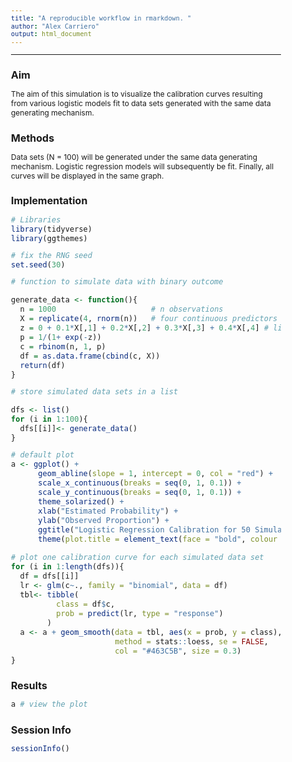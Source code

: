 ```yaml
---
title: "A reproducible workflow in rmarkdown. "
author: "Alex Carriero"
output: html_document
---
```

<style type="text/css">

body{ /* Normal  */
      font-size: 12px;
  }
td {  /* Table  */
  font-size: 12px;
}
h1.title {
  font-size: 20px;
  color: DarkBlue;
}
h1 { /* Header 1 */
  font-size: 18px;
}
h2 { /* Header 2 */
    font-size: 16px;
}
h3 { /* Header 3 */
  font-size: 14px;
}
code.r{ /* Code block */
    font-size: 12px;
}
pre { /* Code block - determines code spacing between lines */
    font-size: 12px;
}
</style>
---
## Aim 

The aim of this simulation is to visualize the calibration curves resulting from various logistic models fit to data sets generated with the same data generating mechanism. 

## Methods 

Data sets (N = 100) will be generated under the same data generating mechanism. Logistic regression models will subsequently be fit.  Finally, all curves will be displayed in the same graph. 

## Implementation

```r
# Libraries
library(tidyverse)
library(ggthemes)
```

```r
# fix the RNG seed
set.seed(30)
```

```r
# function to simulate data with binary outcome 

generate_data <- function(){
  n = 1000                     # n observations
  X = replicate(4, rnorm(n))   # four continuous predictors
  z = 0 + 0.1*X[,1] + 0.2*X[,2] + 0.3*X[,3] + 0.4*X[,4] # linear predictor
  p = 1/(1+ exp(-z))
  c = rbinom(n, 1, p)
  df = as.data.frame(cbind(c, X))
  return(df)
}
```

```r
# store simulated data sets in a list 

dfs <- list()
for (i in 1:100){
  dfs[[i]]<- generate_data()
}
```

```r
# default plot 
a <- ggplot() +
      geom_abline(slope = 1, intercept = 0, col = "red") +
      scale_x_continuous(breaks = seq(0, 1, 0.1)) +
      scale_y_continuous(breaks = seq(0, 1, 0.1)) +
      theme_solarized() +
      xlab("Estimated Probability") +
      ylab("Observed Proportion") +
      ggtitle("Logistic Regression Calibration for 50 Simulated Data Sets") + 
      theme(plot.title = element_text(face = "bold", colour = "black"))

# plot one calibration curve for each simulated data set 
for (i in 1:length(dfs)){
  df = dfs[[i]]
  lr <- glm(c~., family = "binomial", data = df)
  tbl<- tibble(
          class = df$c, 
          prob = predict(lr, type = "response")
        )
  a <- a + geom_smooth(data = tbl, aes(x = prob, y = class), 
                       method = stats::loess, se = FALSE, 
                       col = "#463C5B", size = 0.3)
}
```

## Results 
```r
a # view the plot
```

## Session Info
```r
sessionInfo()
```

